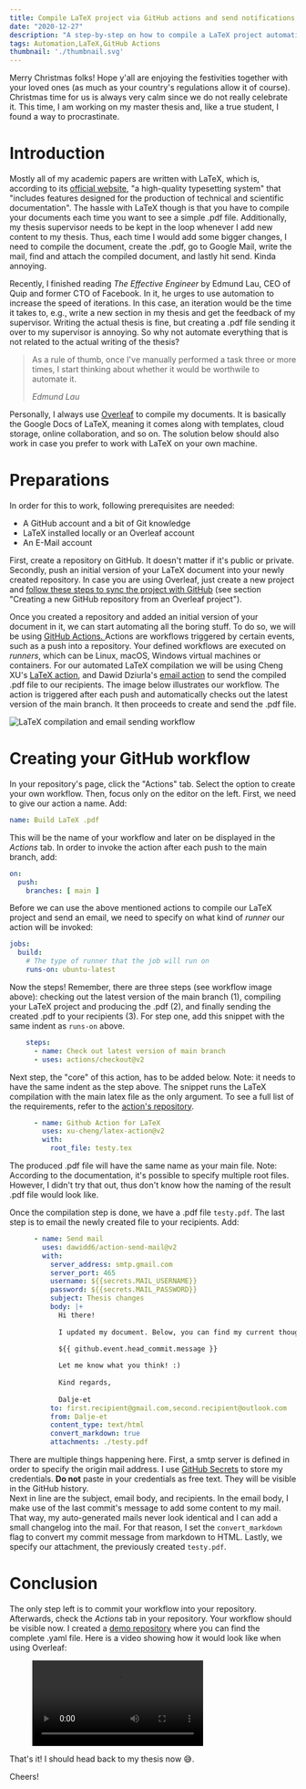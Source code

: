 ```yaml
---
title: Compile LaTeX project via GitHub actions and send notifications
date: "2020-12-27"
description: "A step-by-step on how to compile a LaTeX project automatically via GitHub actions and send the result per E-Mail!"
tags: Automation,LaTeX,GitHub Actions
thumbnail: './thumbnail.svg'
---
```


Merry Christmas folks! Hope y'all are enjoying the festivities together with your loved ones (as much as your country's regulations allow it of course). Christmas
time for us is always very calm since we do not really celebrate it. This time, I am working on my master thesis and, like a true student, I found a way to procrastinate.
  
# Introduction

Mostly all of my academic papers are written with LaTeX, which is, according to its <a href="https://www.latex-project.org/" target="_blank" rel="noreferrer">official website</a>,
"a high-quality typesetting system" that "includes features designed for the production of technical and scientific documentation". The hassle with LaTeX though is that you have
to compile your documents each time you want to see a simple .pdf file. Additionally, my thesis supervisor needs to be kept in the loop whenever I add new content to my thesis.
Thus, each time I would add some bigger changes, I need to compile the document, create the .pdf, go to Google Mail, write the mail, find and attach the compiled document,
and lastly hit send. Kinda annoying.

Recently, I finished reading <i>The Effective Engineer</i> by Edmund Lau, CEO of Quip and former CTO of Facebook. In it, he urges to use automation to increase the speed of iterations.
In this case, an iteration would be the time it takes to, e.g., write a new section in my thesis and get the feedback of my supervisor. Writing the actual thesis is fine, but creating a .pdf file sending it
over to my supervisor is annoying. So why not automate everything that is not related to the actual writing of the thesis?

> As a rule of thumb, once I've manually performed a task three or more times, I start thinking about whether it would be worthwile to automate it.
>
> <cite>Edmund Lau</cite>

Personally, I always use <a href="https://www.overleaf.com/" target="_blank" rel="noreferrer">Overleaf</a> to compile my documents. It is basically the Google Docs of LaTeX,
meaning it comes along with templates, cloud storage, online collaboration, and so on. The solution below should also work in case you prefer to work with LaTeX on your own machine.

# Preparations

In order for this to work, following prerequisites are needed:

- A GitHub account and a bit of Git knowledge
- LaTeX installed locally or an Overleaf account
- An E-Mail account

First, create a repository on GitHub. It doesn't matter if it's public or private. Secondly, push an initial version of your LaTeX document into your newly
created repository. In case you are using Overleaf, just create a new project and <a href="https://www.overleaf.com/learn/how-to/Using_Git_and_GitHub" target="_blank" rel="noreferrer">follow these steps to sync the project with GitHub</a>
(see section "Creating a new GitHub repository from an Overleaf project").

Once you created a repository and added an initial version of your document in it, we can start automating all the boring stuff. To do so, we will be using <a href="https://github.com/features/actions" target="_blank" rel="noreferrer">GitHub Actions. </a>
Actions are workflows triggered by certain events, such as a push into a repository. Your defined workflows are executed on <i>runners</i>, which can be Linux, macOS, Windows virtual machines or containers.
For our automated LaTeX compilation we will be using Cheng XU's <a href="https://github.com/xu-cheng/latex-action" target="_blank" rel="noreferrer">LaTeX action</a>, and Dawid Dziurla's <a href="https://github.com/dawidd6/action-send-mail" targe="_blank" rel="noreferrer">email action</a>
to send the compiled .pdf file to our recipients. The image below illustrates our workflow. The action is triggered after each push and automatically checks out the latest version of the main branch. It then proceeds to create and send the .pdf file. 

![LaTeX compilation and email sending workflow](./workflow.png)

# Creating your GitHub workflow

In your repository's page, click the "Actions" tab. Select the option to create your own workflow. Then, focus only on the editor on the left.
First, we need to give our action a name. Add:

```yaml
name: Build LaTeX .pdf
``` 

This will be the name of your workflow and later on be displayed in the <i>Actions</i> tab. In order to invoke the action after each push to the main branch, add:

```yaml
on:
  push:
    branches: [ main ]
```

Before we can use the above mentioned actions to compile our LaTeX project and send an email, we need to specify on what kind of <i>runner</i> our action will be invoked:

```yaml
jobs:
  build:
    # The type of runner that the job will run on
    runs-on: ubuntu-latest
```

Now the steps! Remember, there are three steps (see workflow image above): checking out the latest version of the main branch (1), compiling your LaTeX project and producing the .pdf (2),
and finally sending the created .pdf to your recipients (3). For step one, add this snippet with the same indent as `runs-on` above.

```yaml
    steps:
      - name: Check out latest version of main branch
      - uses: actions/checkout@v2
```

Next step, the "core" of this action, has to be added below. Note: it needs to have the same indent as the step above. The snippet runs the LaTeX compilation
with the main latex file as the only argument. To see a full list of the requirements, refer to the <a href="https://github.com/xu-cheng/latex-action" target="_blank" rel="noreferrer">action's repository</a>.

```yaml
      - name: Github Action for LaTeX
        uses: xu-cheng/latex-action@v2
        with:
          root_file: testy.tex
```

The produced .pdf file will have the same name as your main file. Note: According to the documentation, it's possible to specify multiple root files. However, I didn't try that out, thus don't know how the
naming of the result .pdf file would look like.

Once the compilation step is done, we have a .pdf file `testy.pdf`. The last step is to email the newly created file to your recipients. Add:

```yaml
      - name: Send mail
        uses: dawidd6/action-send-mail@v2
        with:
          server_address: smtp.gmail.com
          server_port: 465
          username: ${{secrets.MAIL_USERNAME}}
          password: ${{secrets.MAIL_PASSWORD}}
          subject: Thesis changes
          body: |+
            Hi there! 
            
            I updated my document. Below, you can find my current thoughts on it: 
            
            ${{ github.event.head_commit.message }}

            Let me know what you think! :) 
            
            Kind regards,
            
            Dalje-et
          to: first.recipient@gmail.com,second.recipient@outlook.com
          from: Dalje-et
          content_type: text/html
          convert_markdown: true
          attachments: ./testy.pdf
```

There are multiple things happening here. First, a smtp server is defined in order to specify the origin mail address. I use <a href="https://docs.github.com/en/free-pro-team@latest/actions/reference/encrypted-secrets" target="_blank" rel="noreferrer">GitHub Secrets</a> to store my credentials. <b>Do not</b>
paste in your credentials as free text. They will be visible in the GitHub history. <br />
Next in line are the subject, email body, and recipients. In the email body, I make use of the last commit's message to add some content to my mail. That way, my auto-generated
mails never look identical and I can add a small changelog into the mail. For that reason, I set the `convert_markdown` flag to convert my commit message from markdown
to HTML. Lastly, we specify our attachment, the previously created `testy.pdf`.

# Conclusion

The only step left is to commit your workflow into your repository. Afterwards, check the <i>Actions</i> tab in your repository. Your workflow should be visible now. I created a <a href="https://github.com/Dalje-et/LaTeX-Compilation-Demo" target="_blank" rel="noreferrer">demo repository</a> where you can find the complete .yaml file.
Here is a video showing how it would look like when using Overleaf:

<figure>
  <video controls="true">
    <source src="./github_action.mp4" type="video/mp4" alt="GitHub Workflow in Action" />
  </video>
</figure>

That's it! I should head back to my thesis now 😅.

Cheers!


